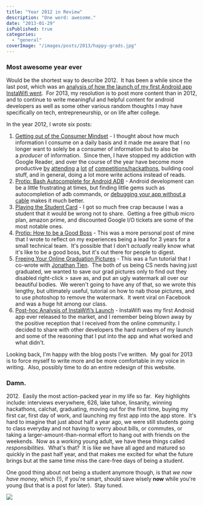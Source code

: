 ```yaml
---
title: "Year 2012 in Review"
description: "One word: awesome."
date: "2013-01-29"
isPublished: true
categories:
  - "general"
coverImage: "/images/posts/2013/happy-grads.jpg"
---
```


### Most awesome year ever

Would be the shortest way to describe 2012.  It has been a while since the last post, which was an [analysis of how the launch of my first Android app InstaWifi went](http://www.jessechen.net/blog/post-hoc-analysis-of-instawifis-launch/).  For 2013, my resolution is to post more content than in 2012, and to continue to write meaningful and helpful content for android developers as well as some other various random thoughts I may have specifically on tech, entrepreneurship, or on life after college.

In the year 2012, I wrote six posts:

1. [Getting out of the Consumer Mindset](http://www.jessechen.net/blog/getting-out-of-the-consumer-mindset/) - I thought about how much information I consume on a daily basis and it made me aware that I no longer want to solely be a consumer of information but to also be a *producer* of information.  Since then, I have stopped my addiction with Google Reader, and over the course of the year have become more productive [by](https://www.facebook.com/jesselchen/timeline/story?ut=32&wstart=1317452400&wend=1320130799&hash=2549244804669&pagefilter=3&ustart=1) [attending](https://www.facebook.com/jesselchen/timeline/story?ut=32&wstart=1322726400&wend=1325404799&hash=2549269365283&pagefilter=3&ustart=1) [a](https://www.facebook.com/jesselchen/timeline/story?ut=32&wstart=1328083200&wend=1330588799&hash=2878227269025&pagefilter=3&ustart=1) [lot](https://www.facebook.com/jesselchen/timeline/story?ut=32&wstart=1330588800&wend=1333263599&hash=3156775512557&pagefilter=3&ustart=1) [of](https://www.facebook.com/jesselchen/timeline/story?ut=32&wstart=1322726400&wend=1325404799&hash=3911889789942&pagefilter=3&ustart=1) [competitions/hackathons](https://www.facebook.com/jesselchen/timeline/story?ut=32&wstart=1333263600&wend=1335855599&hash=3339662084607&pagefilter=3&ustart=1), building cool stuff, and in general, doing a lot more write actions instead of reads.
2. [Protip: Bash Autocomplete for Android ADB](http://www.jessechen.net/blog/protip-bash-autocomplete-for-android-adb/) - Android development can be a little frustrating at times, but finding little gems such as autocompletion of adb commands, or [debugging your app without a cable](http://www.jessechen.net/blog/debugging-your-android-app-wirelessly-on-an-android-smartphone/) makes it much better.
3. [Playing the Student Card](http://www.jessechen.net/blog/playing-the-student-card/) - I got so much free crap because I was a student that it would be wrong not to share.  Getting a free github micro plan, amazon prime, and discounted Google I/O tickets are some of the most notable ones.
4. [Protip: How to be a Good Boss](http://www.jessechen.net/blog/protip-how-to-be-a-good-boss/) - This was a more personal post of mine that I wrote to reflect on my experiences being a lead for 3 years for a small technical team.  It's possible that I don't _actually_ really know what it's like to be a good boss, but it's out there for people to digest.
5. [Freeing Your Online Graduation Pictures](http://www.jessechen.net/blog/freeing-your-online-graduation-pictures/) - This was a fun tutorial that I co-wrote with [Jonathan Tien](http://www.ocf.berkeley.edu/~jotien/portfolio/).  The both of us being CS nerds having just graduated, we wanted to save our grad pictures only to find out they disabled right-click > save as, and put an ugly watermark all over our beautiful bodies.  We weren't going to have any of that, so we wrote this lengthy, but ultimately useful, tutorial on how to nab those pictures, and to use photoshop to remove the watermark.  It went viral on Facebook and was a huge hit among our class.
6. [Post-hoc Analysis of InstaWifi’s Launch](http://www.jessechen.net/blog/post-hoc-analysis-of-instawifis-launch/) - InstaWifi was my first Android app ever released to the market, and I remember being blown away by the positive reception that I received from the online community. I decided to share with other developers the hard numbers of my launch and some of the reasoning that I put into the app and what worked and what didn't.

Looking back, I'm happy with the blog posts I've written.  My goal for 2013 is to force myself to write more and be more comfortable in my voice in writing.  Also, possibly time to do an entire redesign of this website.

### Damn.

2012\.  Easily the most action-packed year in my life so far.  Key highlights include: interviews everywhere, 626, lake tahoe, linsanity, winning hackathons, calchat, graduating, moving out for the first time, buying my first car, first day of work, and launching my first app into the app store.  It's hard to imagine that just about half a year ago, we were still students going to class everyday and not having to worry about bills, or commutes, or taking a larger-amount-than-normal effort to hang out with friends on the weekends.  Now as a working young adult, we have these things called _responsibilities_.  What's that?  It is like we have all aged and matured so quickly in the past half year, and that makes me excited for what the future brings but at the same time miss the care-free days of being a student.

One good thing about not being a student anymore though, is that _we now have money_, which (!), if you're smart, should save wisely **now** while you're young (but that is a post for later).  Stay tuned.

![](/images/posts/2013/happy-grads.jpg)
